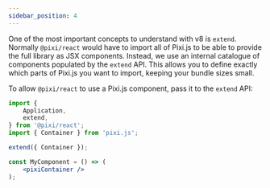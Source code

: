 ```yaml
---
sidebar_position: 4
---
```


One of the most important concepts to understand with v8 is `extend`. Normally `@pixi/react` would have to import all of Pixi.js to be able to provide the full library as JSX components. Instead, we use an internal catalogue of components populated by the `extend` API. This allows you to define exactly which parts of Pixi.js you want to import, keeping your bundle sizes small.

To allow `@pixi/react` to use a Pixi.js component, pass it to the `extend` API:

```jsx
import {
    Application,
    extend,
} from '@pixi/react';
import { Container } from 'pixi.js';

extend({ Container });

const MyComponent = () => (
    <pixiContainer />
);
```

[extend]: /extend
